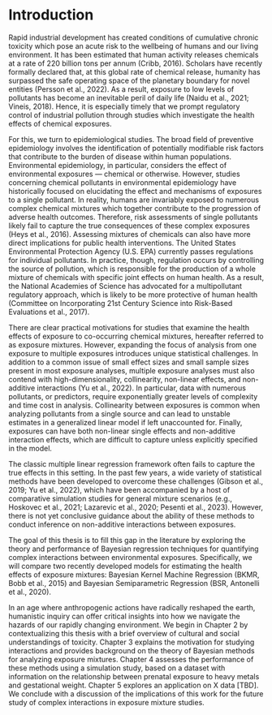 # Introduction {#intro}
<!--
Each chapter file must start with a chapter header (e.g., # Chapter name). Notice we have also included a label after the chapter name ({# intro}) so we can refer back to this chapter later in the text if want to (e.g., by using \@ref(intro)). This also helps you debut potential issues as you knit.

You can knit chapters all at once using the index file, or individually. When you knit a single chapter, every other chapter will have a one-sentence placeholder to make knitting easier.

You can re-name each chapter file (e.g., change this filename from "01-chap1.Rmd" to "01-introduction.Rmd"), just make sure you also update the filename in the list of rmd files in _bookdown.yml.

The introduction should provide an overview of the work you set out to do and provide structure for the remainder of the document.

## Resources for new(er) users {#resources}

If you are new to bookdown, the package this thesis template is built on, I highly recommend bookmarking Chapter 2 of Yihui Xie's book, ["bookdown: Authoring Books and Technical Documents with R Markdown"](https://bookdown.org/yihui/bookdown/markdown-syntax.html) as a reference for **R** and LaTeX components useful to writing your thesis, including 

* _R Markdown_ syntax
* math expressions
* numbering and referencing equations
* special chunks for *theorems*, *definitions*, *proofs*, etc.
* captioning and referencing figures
* captioning and referencing tables
* in-text citations and bibliographies


### What to expect

While Yihui Xie's books is the best resource, the remainder of this document will include examples of commonly used formatting. The amherst thesis github repo also contains a guide on dealing with all the different files in this thesis directory.
-->

Rapid industrial development has created conditions of cumulative chronic toxicity which pose an acute risk to the wellbeing of humans and our living environment. It has been estimated that human activity releases chemicals at a rate of 220 billion tons per annum (Cribb, 2016). Scholars have recently formally declared that, at this global rate of chemical release, humanity has surpassed the safe operating space of the planetary boundary for novel entities (Persson et al., 2022). As a result, exposure to low levels of pollutants has become an inevitable peril of daily life (Naidu et al., 2021; Vineis, 2018). Hence, it is especially timely that we prompt regulatory control of industrial pollution through studies which investigate the health effects of chemical exposures.  

For this, we turn to epidemiological studies. The broad field of preventive epidemiology involves the identification of potentially modifiable risk factors that contribute to the burden of disease within human populations. Environmental epidemiology, in particular, considers the effect of environmental exposures — chemical or otherwise. However, studies concerning chemical pollutants in environmental epidemiology have historically focused on elucidating the effect and mechanisms of exposures to a single pollutant. In reality, humans are invariably exposed to numerous complex chemical mixtures which together contribute to the progression of adverse health outcomes. Therefore, risk assessments of single pollutants likely fail to capture the true consequences of these complex exposures (Heys et al., 2016). Assessing mixtures of chemicals can also have more direct implications for public health interventions. The United States Environmental Protection Agency (U.S. EPA) currently passes regulations for individual pollutants. In practice, though, regulation occurs by controlling the source of pollution, which is responsible for the production of a whole mixture of chemicals with specific joint effects on human health. As a result, the National Academies of Science has advocated for a multipollutant regulatory approach, which is likely to be more protective of human health (Committee on Incorporating 21st Century Science into Risk-Based Evaluations et al., 2017). 

There are clear practical motivations for studies that examine the health effects of exposure to co-occurring chemical mixtures, hereafter referred to as exposure mixtures. However, expanding the focus of analysis from one exposure to multiple exposures introduces unique statistical challenges. In addition to a common issue of small effect sizes and small sample sizes present in most exposure analyses, multiple exposure analyses must also contend with high-dimensionality, collinearity, non-linear effects, and non-additive interactions (Yu et al., 2022). In particular, data with numerous pollutants, or predictors, require exponentially greater levels of complexity and time cost in analysis. Collinearity between exposures is common when analyzing pollutants from a single source and can lead to unstable estimates in a generalized linear model if left unaccounted for. Finally, exposures can have both non-linear single effects and non-additive interaction effects, which are difficult to capture unless explicitly specified in the model. 

The classic multiple linear regression framework often fails to capture the true effects in this setting. In the past few years, a wide variety of statistical methods have been developed to overcome these challenges (Gibson et al., 2019; Yu et al., 2022), which have been accompanied by a host of comparative simulation studies for general mixture scenarios (e.g., Hoskovec et al., 2021; Lazarevic et al., 2020; Pesenti et al., 2023). However, there is not yet conclusive guidance about the ability of these methods to conduct inference on non-additive interactions between exposures. 

The goal of this thesis is to fill this gap in the literature by exploring the theory and performance of Bayesian regression techniques for quantifying complex interactions between environmental exposures. Specifically, we will compare two recently developed models for estimating the health effects of exposure mixtures: Bayesian Kernel Machine Regression (BKMR, Bobb et al., 2015) and Bayesian Semiparametric Regression (BSR, Antonelli et al., 2020).

In an age where anthropogenic actions have radically reshaped the earth, humanistic inquiry can offer critical insights into how we navigate the hazards of our rapidly changing environment. We begin in Chapter 2 by contextualizing this thesis with a brief overview of cultural and social understandings of toxicity. Chapter 3 explains the motivation for studying interactions and provides background on the theory of Bayesian methods for analyzing exposure mixtures. Chapter 4 assesses the performance of these methods using a simulation study, based on a dataset with information on the relationship between prenatal exposure to heavy metals and gestational weight. Chapter 5 explores an application on X data [TBD]. We conclude with a discussion of the implications of this work for the future study of complex interactions in exposure mixture studies. 




